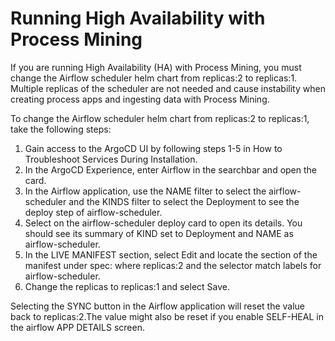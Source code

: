 ﻿# Running High Availability with Process Mining

If you are running High Availability (HA) with Process Mining, you must change the Airflow scheduler helm chart from replicas:2 to replicas:1. Multiple replicas of the scheduler are not needed and cause instability when creating process apps and ingesting data with Process Mining.

To change the Airflow scheduler helm chart from replicas:2 to replicas:1, take the following steps:

1. Gain access to the ArgoCD UI by following steps 1-5 in How to Troubleshoot Services During Installation.
2. In the ArgoCD Experience, enter Airflow in the searchbar and open the card.
3. In the Airflow application, use the NAME filter to select the airflow-scheduler and the KINDS filter to select the Deployment to see the deploy step of airflow-scheduler.
4. Select on the airflow-scheduler deploy card to open its details. You should see its summary of KIND set to Deployment and NAME as airflow-scheduler.
5. In the LIVE MANIFEST section, select Edit and locate the section of the manifest under spec: where replicas:2 and the selector match labels for airflow-scheduler.
6. Change the replicas to replicas:1 and select Save.

Selecting the SYNC button in the Airflow application will reset the value back to replicas:2.The value might also be reset if you enable SELF-HEAL in the airflow APP DETAILS screen.

